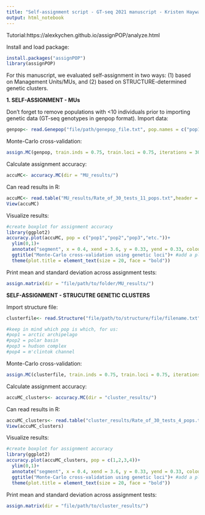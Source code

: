 ```yaml
---
title: "Self-assignment script - GT-seq 2021 manuscript - Kristen Hayward"
output: html_notebook
---
```


Tutorial:https://alexkychen.github.io/assignPOP/analyze.html

Install and load package:
```r
install.packages("assignPOP")
library(assignPOP)
```


For this manuscript, we evaluated self-assignment in two ways: (1) based on Management Units/MUs, and (2) based on STRUCTURE-determined genetic clusters. 


**1. SELF-ASSIGNMENT - MUs**

Don't forget to remove populations with <10 individuals prior to importing genetic data (GT-seq genotypes in genpop format). Import data: 
```r
genpop<- read.Genepop("file/path/genepop_file.txt", pop.names = c("pop1","pop2","pop3","etc."),haploid = FALSE)
```


Monte-Carlo cross-validation:
```r
assign.MC(genpop, train.inds = 0.75, train.loci = 0.75, iterations = 30, model = "svm", dir = "MU_results/")
```


Calculate assignment accuracy:
```r
accuMC<- accuracy.MC(dir = "MU_results/")
```


Can read results in R:
```r
accuMC<- read.table("MU_results/Rate_of_30_tests_11_pops.txt",header = T)
View(accuMC)
```


Visualize results:
```r
#create boxplot for assignment accuracy
library(ggplot2)
accuracy.plot(accuMC, pop = c("pop1","pop2","pop3","etc."))+
  ylim(0,1)+
  annotate("segment", x = 0.4, xend = 3.6, y = 0.33, yend = 0.33, colour = "firebrick", size = 1)+  #add red line at 0.3
  ggtitle("Monte-Carlo cross-validation using genetic loci")+ #add a plot title
  theme(plot.title = element_text(size = 20, face = "bold"))
```


Print mean and standard deviation across assignment tests:
```r
assign.matrix(dir = "file/path/to/folder/MU_results/")
```





**SELF-ASSIGNMENT - STRUCUTRE GENETIC CLUSTERS**

Import structure file:
```r
clusterfile<- read.Structure("file/path/to/structure/file/filename.txt")

#keep in mind which pop is which, for us: 
#pop1 = arctic archipelago
#pop2 = polar basin
#pop3 = hudson complex
#pop4 = m'clintok channel
```


Monte-Carlo cross-validation:
```r
assign.MC(clusterfile, train.inds = 0.75, train.loci = 0.75, iterations = 30, model = "svm", dir = "cluster_results/")
```


Calculate assignment accuracy:
```r
accuMC_clusters<- accuracy.MC(dir = "cluster_results/")
```


Can read results in R:
```r
accuMC_clusters<- read.table("cluster_results/Rate_of_30_tests_4_pops.txt",header = T)
View(accuMC_clusters)
```


Visualize results:
```r
#create boxplot for assignment accuracy
library(ggplot2)
accuracy.plot(accuMC_clusters, pop = c(1,2,3,4))+
  ylim(0,1)+
  annotate("segment", x = 0.4, xend = 3.6, y = 0.33, yend = 0.33, colour = "firebrick", size = 1)+  #add red line at 0.3
  ggtitle("Monte-Carlo cross-validation using genetic loci")+ #add a plot title
  theme(plot.title = element_text(size = 20, face = "bold"))
```


Print mean and standard deviation across assignment tests:
```r
assign.matrix(dir = "file/path/to/cluster_results/")
```

